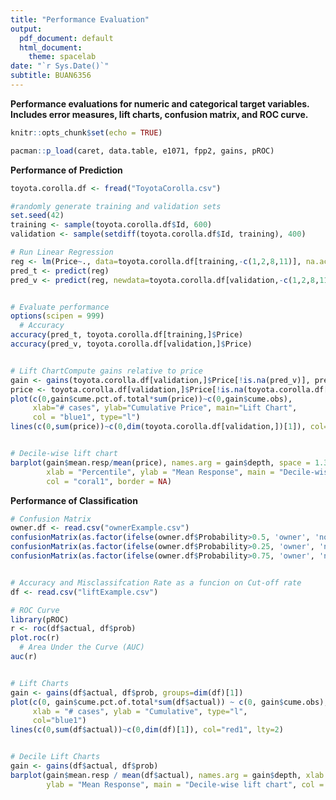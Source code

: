 ---
title: "Performance Evaluation"
output:
  pdf_document: default
  html_document:
    theme: spacelab
date: "`r Sys.Date()`"
subtitle: BUAN6356
---


**Performance evaluations for numeric and categorical target variables. Includes error measures, lift charts, confusion matrix, and ROC curve.**  

```{r setup, include=FALSE}
knitr::opts_chunk$set(echo = TRUE)
```

```{r loadPackages}
pacman::p_load(caret, data.table, e1071, fpp2, gains, pROC)
```

**Performance of Prediction** 
```{r prediction, warning=FALSE}
toyota.corolla.df <- fread("ToyotaCorolla.csv")

#randomly generate training and validation sets
set.seed(42)
training <- sample(toyota.corolla.df$Id, 600)
validation <- sample(setdiff(toyota.corolla.df$Id, training), 400)

# Run Linear Regression
reg <- lm(Price~., data=toyota.corolla.df[training,-c(1,2,8,11)], na.action=na.exclude)
pred_t <- predict(reg)
pred_v <- predict(reg, newdata=toyota.corolla.df[validation,-c(1,2,8,11)])


# Evaluate performance
options(scipen = 999)
  # Accuracy
accuracy(pred_t, toyota.corolla.df[training,]$Price)
accuracy(pred_v, toyota.corolla.df[validation,]$Price)


# Lift ChartCompute gains relative to price
gain <- gains(toyota.corolla.df[validation,]$Price[!is.na(pred_v)], pred_v[!is.na(pred_v)])
price <- toyota.corolla.df[validation,]$Price[!is.na(toyota.corolla.df[validation,]$Price)]
plot(c(0,gain$cume.pct.of.total*sum(price))~c(0,gain$cume.obs), 
     xlab="# cases", ylab="Cumulative Price", main="Lift Chart", 
     col = "blue1", type="l")
lines(c(0,sum(price))~c(0,dim(toyota.corolla.df[validation,])[1]), col="brown2", lty=2)


# Decile-wise lift chart
barplot(gain$mean.resp/mean(price), names.arg = gain$depth, space = 1.3,
        xlab = "Percentile", ylab = "Mean Response", main = "Decile-wise lift chart",
        col = "coral1", border = NA)

```



**Performance of Classification** 
```{r classification}
 
# Confusion Matrix
owner.df <- read.csv("ownerExample.csv")
confusionMatrix(as.factor(ifelse(owner.df$Probability>0.5, 'owner', 'nonowner')), owner.df$Class)
confusionMatrix(as.factor(ifelse(owner.df$Probability>0.25, 'owner', 'nonowner')), owner.df$Class)
confusionMatrix(as.factor(ifelse(owner.df$Probability>0.75, 'owner', 'nonowner')), owner.df$Class)


# Accuracy and Misclassifcation Rate as a funcion on Cut-off rate
df <- read.csv("liftExample.csv")

# ROC Curve
library(pROC)
r <- roc(df$actual, df$prob)
plot.roc(r)
  # Area Under the Curve (AUC)
auc(r)


# Lift Charts
gain <- gains(df$actual, df$prob, groups=dim(df)[1])
plot(c(0, gain$cume.pct.of.total*sum(df$actual)) ~ c(0, gain$cume.obs), 
     xlab = "# cases", ylab = "Cumulative", type="l",
     col="blue1")
lines(c(0,sum(df$actual))~c(0,dim(df)[1]), col="red1", lty=2)


# Decile Lift Charts
gain <- gains(df$actual, df$prob)
barplot(gain$mean.resp / mean(df$actual), names.arg = gain$depth, xlab = "Percentile", space = 1.3,
        ylab = "Mean Response", main = "Decile-wise lift chart", col = "seagreen", border = NA)

```






 